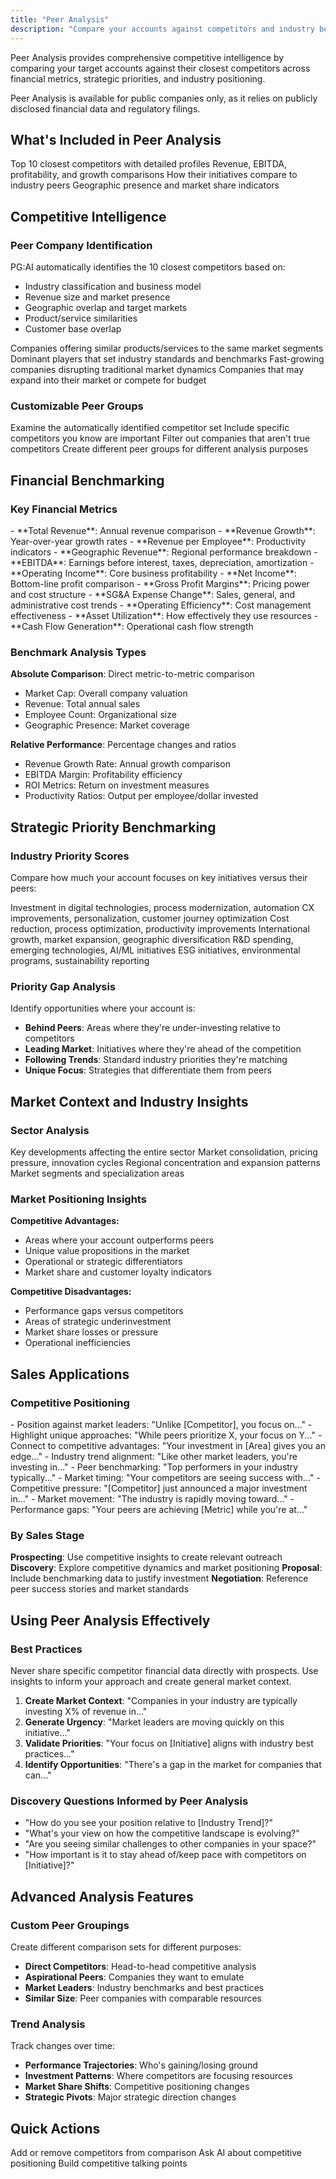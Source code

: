 ```yaml
---
title: "Peer Analysis"
description: "Compare your accounts against competitors and industry benchmarks"
---
```


Peer Analysis provides comprehensive competitive intelligence by comparing your target accounts against their closest competitors across financial metrics, strategic priorities, and industry positioning.

<Info>
  Peer Analysis is available for public companies only, as it relies on publicly disclosed financial data and regulatory filings.
</Info>

## What's Included in Peer Analysis

<CardGroup cols={2}>
  <Card title="Competitive Landscape" icon="chess">
    Top 10 closest competitors with detailed profiles
  </Card>
  <Card title="Financial Benchmarking" icon="chart-line">
    Revenue, EBITDA, profitability, and growth comparisons
  </Card>
  <Card title="Strategic Priorities" icon="bullseye">
    How their initiatives compare to industry peers
  </Card>
  <Card title="Market Positioning" icon="location-dot">
    Geographic presence and market share indicators
  </Card>
</CardGroup>

## Competitive Intelligence

### **Peer Company Identification**

PG:AI automatically identifies the 10 closest competitors based on:
- Industry classification and business model
- Revenue size and market presence
- Geographic overlap and target markets
- Product/service similarities
- Customer base overlap

<Tabs>
  <Tab title="Direct Competitors">
    Companies offering similar products/services to the same market segments
  </Tab>
  <Tab title="Market Leaders">
    Dominant players that set industry standards and benchmarks
  </Tab>
  <Tab title="Emerging Players">
    Fast-growing companies disrupting traditional market dynamics
  </Tab>
  <Tab title="Adjacent Competitors">
    Companies that may expand into their market or compete for budget
  </Tab>
</Tabs>

### **Customizable Peer Groups**

<Steps>
  <Step title="Review Default Peers">
    Examine the automatically identified competitor set
  </Step>
  <Step title="Add Relevant Competitors">
    Include specific competitors you know are important
  </Step>
  <Step title="Remove Irrelevant Companies">
    Filter out companies that aren't true competitors
  </Step>
  <Step title="Save Custom Groups">
    Create different peer groups for different analysis purposes
  </Step>
</Steps>

## Financial Benchmarking

### **Key Financial Metrics**

<AccordionGroup>
  <Accordion title="Revenue Metrics">
    - **Total Revenue**: Annual revenue comparison
    - **Revenue Growth**: Year-over-year growth rates
    - **Revenue per Employee**: Productivity indicators
    - **Geographic Revenue**: Regional performance breakdown
  </Accordion>
  <Accordion title="Profitability Measures">
    - **EBITDA**: Earnings before interest, taxes, depreciation, amortization
    - **Operating Income**: Core business profitability
    - **Net Income**: Bottom-line profit comparison
    - **Gross Profit Margins**: Pricing power and cost structure
  </Accordion>
  <Accordion title="Efficiency Indicators">
    - **SG&A Expense Change**: Sales, general, and administrative cost trends
    - **Operating Efficiency**: Cost management effectiveness
    - **Asset Utilization**: How effectively they use resources
    - **Cash Flow Generation**: Operational cash flow strength
  </Accordion>
</AccordionGroup>

### **Benchmark Analysis Types**

**Absolute Comparison**: Direct metric-to-metric comparison
- Market Cap: Overall company valuation
- Revenue: Total annual sales
- Employee Count: Organizational size
- Geographic Presence: Market coverage

**Relative Performance**: Percentage changes and ratios
- Revenue Growth Rate: Annual growth comparison
- EBITDA Margin: Profitability efficiency
- ROI Metrics: Return on investment measures
- Productivity Ratios: Output per employee/dollar invested

## Strategic Priority Benchmarking

### **Industry Priority Scores**

Compare how much your account focuses on key initiatives versus their peers:

<Tabs>
  <Tab title="Digital Transformation">
    Investment in digital technologies, process modernization, automation
  </Tab>
  <Tab title="Customer Experience">
    CX improvements, personalization, customer journey optimization
  </Tab>
  <Tab title="Operational Efficiency">
    Cost reduction, process optimization, productivity improvements
  </Tab>
  <Tab title="Global Expansion">
    International growth, market expansion, geographic diversification
  </Tab>
  <Tab title="Innovation Investment">
    R&D spending, emerging technologies, AI/ML initiatives
  </Tab>
  <Tab title="Sustainability">
    ESG initiatives, environmental programs, sustainability reporting
  </Tab>
</Tabs>

### **Priority Gap Analysis**

Identify opportunities where your account is:
- **Behind Peers**: Areas where they're under-investing relative to competitors
- **Leading Market**: Initiatives where they're ahead of the competition
- **Following Trends**: Standard industry priorities they're matching
- **Unique Focus**: Strategies that differentiate them from peers

## Market Context and Industry Insights

### **Sector Analysis**

<CardGroup cols={2}>
  <Card title="Industry Trends" icon="trending-up">
    Key developments affecting the entire sector
  </Card>
  <Card title="Competitive Dynamics" icon="balance-scale">
    Market consolidation, pricing pressure, innovation cycles
  </Card>
  <Card title="Geographic Distribution" icon="globe">
    Regional concentration and expansion patterns
  </Card>
  <Card title="Sub-Industry Breakdown" icon="sitemap">
    Market segments and specialization areas
  </Card>
</CardGroup>

### **Market Positioning Insights**

**Competitive Advantages:**
- Areas where your account outperforms peers
- Unique value propositions in the market
- Operational or strategic differentiators
- Market share and customer loyalty indicators

**Competitive Disadvantages:**
- Performance gaps versus competitors
- Areas of strategic underinvestment
- Market share losses or pressure
- Operational inefficiencies

## Sales Applications

### **Competitive Positioning**

<Tabs>
  <Tab title="Differentiation Strategy">
    - Position against market leaders: "Unlike [Competitor], you focus on..."
    - Highlight unique approaches: "While peers prioritize X, your focus on Y..."
    - Connect to competitive advantages: "Your investment in [Area] gives you an edge..."
  </Tab>
  <Tab title="Market Validation">
    - Industry trend alignment: "Like other market leaders, you're investing in..."
    - Peer benchmarking: "Top performers in your industry typically..."
    - Market timing: "Your competitors are seeing success with..."
  </Tab>
  <Tab title="Urgency Creation">
    - Competitive pressure: "[Competitor] just announced a major investment in..."
    - Market movement: "The industry is rapidly moving toward..."
    - Performance gaps: "Your peers are achieving [Metric] while you're at..."
  </Tab>
</Tabs>

### **By Sales Stage**

**Prospecting**: Use competitive insights to create relevant outreach
**Discovery**: Explore competitive dynamics and market positioning
**Proposal**: Include benchmarking data to justify investment
**Negotiation**: Reference peer success stories and market standards

## Using Peer Analysis Effectively

### **Best Practices**

<Warning>
  Never share specific competitor financial data directly with prospects. Use insights to inform your approach and create general market context.
</Warning>

1. **Create Market Context**: "Companies in your industry are typically investing X% of revenue in..."
2. **Generate Urgency**: "Market leaders are moving quickly on this initiative..."
3. **Validate Priorities**: "Your focus on [Initiative] aligns with industry best practices..."
4. **Identify Opportunities**: "There's a gap in the market for companies that can..."

### **Discovery Questions Informed by Peer Analysis**

- "How do you see your position relative to [Industry Trend]?"
- "What's your view on how the competitive landscape is evolving?"
- "Are you seeing similar challenges to other companies in your space?"
- "How important is it to stay ahead of/keep pace with competitors on [Initiative]?"

## Advanced Analysis Features

### **Custom Peer Groupings**

Create different comparison sets for different purposes:
- **Direct Competitors**: Head-to-head competitive analysis
- **Aspirational Peers**: Companies they want to emulate
- **Market Leaders**: Industry benchmarks and best practices
- **Similar Size**: Peer companies with comparable resources

### **Trend Analysis**

Track changes over time:
- **Performance Trajectories**: Who's gaining/losing ground
- **Investment Patterns**: Where competitors are focusing resources
- **Market Share Shifts**: Competitive positioning changes
- **Strategic Pivots**: Major strategic direction changes

## Quick Actions

<CardGroup cols={3}>
  <Card title="Customize Peers" icon="users">
    Add or remove competitors from comparison
  </Card>
  <Card title="Generate Insights" icon="lightbulb" href="/account-intelligence/ai-assistant">
    Ask AI about competitive positioning
  </Card>
  <Card title="Create Content" icon="pencil" href="/account-intelligence/content">
    Build competitive talking points
  </Card>
</CardGroup>